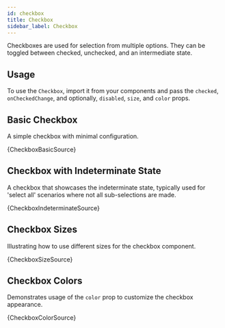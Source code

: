 ```yaml
---
id: checkbox
title: Checkbox
sidebar_label: Checkbox
---
```


Checkboxes are used for selection from multiple options. They can be toggled between checked, unchecked, and an intermediate state.

## Usage

To use the `Checkbox`, import it from your components and pass the `checked`, `onCheckedChange`, and optionally, `disabled`, `size`, and `color` props.


## Basic Checkbox

A simple checkbox with minimal configuration.


<CodeSample>
    <CheckboxBasicDemo />
</CodeSample>

<CodeBlock language="tsx">{CheckboxBasicSource}</CodeBlock>

## Checkbox with Indeterminate State

A checkbox that showcases the indeterminate state, typically used for 'select all' scenarios where not all sub-selections are made.


<CodeSample>
    <CheckboxIndeterminateDemo />
</CodeSample>

<CodeBlock language="tsx">{CheckboxIndeterminateSource}</CodeBlock>

## Checkbox Sizes

Illustrating how to use different sizes for the checkbox component.


<CodeSample>
    <CheckboxSizeDemo />
</CodeSample>

<CodeBlock language="tsx">{CheckboxSizeSource}</CodeBlock>

## Checkbox Colors

Demonstrates usage of the `color` prop to customize the checkbox appearance.


<CodeSample>
    <CheckboxColorDemo />
</CodeSample>

<CodeBlock language="tsx">{CheckboxColorSource}</CodeBlock>
